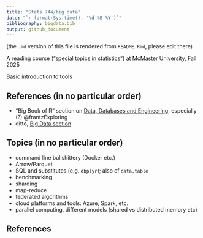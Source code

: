 ```yaml
---
title: "Stats 744/big data"
date: "`r format(Sys.time(), '%d %B %Y')`"
bibliography: bigdata.bib
output: github_document
---
```


(the `.md` version of this file is rendered from `README.Rmd`, please edit there)

A reading course ("special topics in statistics") at McMaster University, Fall 2025

Basic introduction to tools 

## References (in no particular order)

* "Big Book of R" section on [Data, Databases and Engineering](https://www.bigbookofr.com/chapters/data%20databases%20and%20engineering), especially (?) @frantzExploring
* ditto, [Big Data section](https://www.bigbookofr.com/chapters/big%20data)

## Topics (in no particular order)

* command line bullshittery (Docker etc.)
* Arrow/Parquet
* SQL and substitutes (e.g. `dbplyr`); also cf `data.table`
* benchmarking
* sharding
* map-reduce
* federated algorithms
* cloud platforms and tools: Azure, Spark, etc.
* parallel computing, different models (shared vs distributed memory etc)

## References
